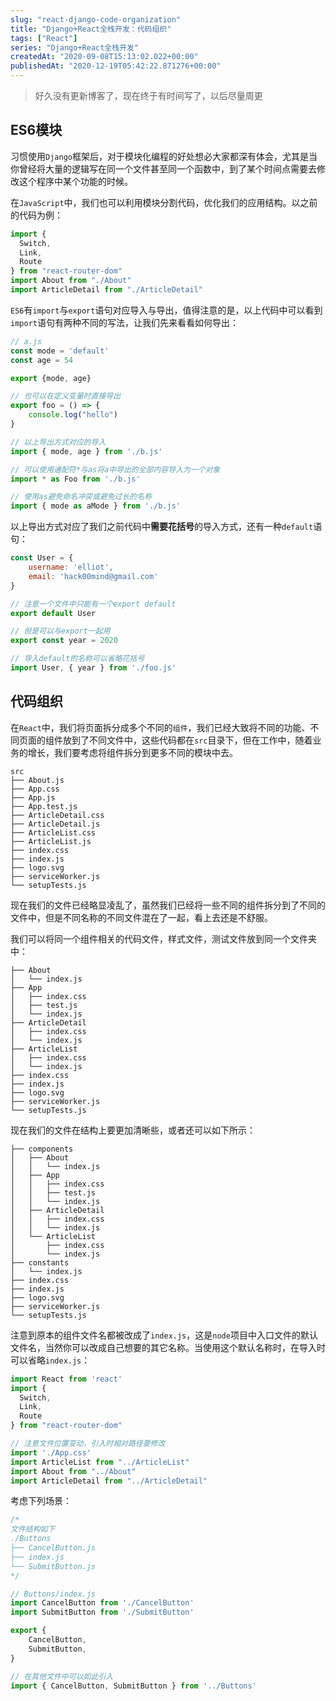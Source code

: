 ```yaml
---
slug: "react-django-code-organization"
title: "Django+React全栈开发：代码组织"
tags: ["React"]
series: "Django+React全栈开发"
createdAt: "2020-09-08T15:13:02.022+00:00"
publishedAt: "2020-12-19T05:42:22.871276+00:00"
---
```


> 好久没有更新博客了，现在终于有时间写了，以后尽量周更

## ES6模块

习惯使用`Django`框架后，对于模块化编程的好处想必大家都深有体会，尤其是当你曾经将大量的逻辑写在同一个文件甚至同一个函数中，到了某个时间点需要去修改这个程序中某个功能的时候。

在`JavaScript`中，我们也可以利用模块分割代码，优化我们的应用结构。以之前的代码为例：

```javascript
import {
  Switch,
  Link,
  Route
} from "react-router-dom"
import About from "./About"
import ArticleDetail from "./ArticleDetail"
```

`ES6`有`import`与`export`语句对应导入与导出，值得注意的是，以上代码中可以看到`import`语句有两种不同的写法，让我们先来看看如何导出：

```javascript
// a.js
const mode = 'default'
const age = 54

export {mode, age}

// 也可以在定义变量时直接导出
export foo = () => {
    console.log("hello")
}

// 以上导出方式对应的导入
import { mode, age } from './b.js'

// 可以使用通配符*与as将a中导出的全部内容导入为一个对象
import * as Foo from './b.js'

// 使用as避免命名冲突或避免过长的名称
import { mode as aMode } from './b.js'
```

以上导出方式对应了我们之前代码中**需要花括号**的导入方式，还有一种`default`语句：

```javascript
const User = {
    username: 'elliot',
    email: 'hack00mind@gmail.com'
}

// 注意一个文件中只能有一个export default
export default User

// 但是可以与export一起用
export const year = 2020

// 导入default的名称可以省略花括号
import User, { year } from './foo.js'
```

## 代码组织

在`React`中，我们将页面拆分成多个不同的`组件`，我们已经大致将不同的功能、不同页面的组件放到了不同文件中，这些代码都在`src`目录下，但在工作中，随着业务的增长，我们要考虑将组件拆分到更多不同的模块中去。

```
src
├── About.js
├── App.css
├── App.js
├── App.test.js
├── ArticleDetail.css
├── ArticleDetail.js
├── ArticleList.css
├── ArticleList.js
├── index.css
├── index.js
├── logo.svg
├── serviceWorker.js
└── setupTests.js
```

现在我们的文件已经略显凌乱了，虽然我们已经将一些不同的组件拆分到了不同的文件中，但是不同名称的不同文件混在了一起，看上去还是不舒服。

我们可以将同一个组件相关的代码文件，样式文件，测试文件放到同一个文件夹中：

```
├── About
│   └── index.js
├── App
│   ├── index.css
│   ├── test.js
│   └── index.js
├── ArticleDetail
│   ├── index.css
│   └── index.js
├── ArticleList
│   ├── index.css
│   └── index.js
├── index.css
├── index.js
├── logo.svg
├── serviceWorker.js
└── setupTests.js

```

现在我们的文件在结构上要更加清晰些，或者还可以如下所示：

```
├── components
│   ├── About
│   │   └── index.js
│   ├── App
│   │   ├── index.css
│   │   ├── test.js
│   │   └── index.js
│   ├── ArticleDetail
│   │   ├── index.css
│   │   └── index.js
│   └── ArticleList
│       ├── index.css
│       └── index.js
├── constants
│   └── index.js
├── index.css
├── index.js
├── logo.svg
├── serviceWorker.js
└── setupTests.js
```

注意到原本的组件文件名都被改成了`index.js`，这是`node`项目中入口文件的默认文件名，当然你可以改成自己想要的其它名称。当使用这个默认名称时，在导入时可以省略`index.js`：

```javascript
import React from 'react'
import {
  Switch,
  Link,
  Route
} from "react-router-dom"

// 注意文件位置变动，引入时相对路径要修改
import './App.css'
import ArticleList from "../ArticleList"
import About from "../About"
import ArticleDetail from "../ArticleDetail"
```

考虑下列场景：

```javascript
/*
文件结构如下
./Buttons
├── CancelButton.js
├── index.js
└── SubmitButton.js
*/

// Buttons/index.js
import CancelButton from './CancelButton'
import SubmitButton from './SubmitButton'

export {
	CancelButton,
    SubmitButton,
}

// 在其他文件中可以如此引入
import { CancelButton, SubmitButton } from '../Buttons'
```

